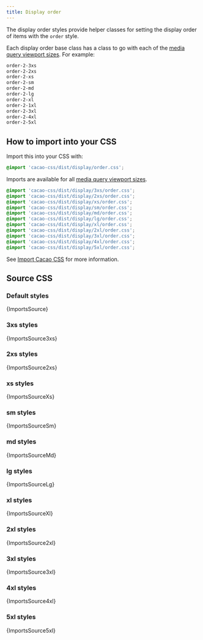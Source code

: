 ```yaml
---
title: Display order
---
```


The display order styles provide helper classes for setting the display order of items with the `order` style.

Each display order base class has a class to go with each of the [media query viewport sizes](/styles/media#viewport-media-queries). For example:

```css
order-2-3xs
order-2-2xs
order-2-xs
order-2-sm
order-2-md
order-2-lg
order-2-xl
order-2-1xl
order-2-3xl
order-2-4xl
order-2-5xl
```

## How to import into your CSS

Import this into your CSS with:

```css
@import 'cacao-css/dist/display/order.css';
```

Imports are available for all [media query viewport sizes](/styles/media#viewport-media-queries).

```css
@import 'cacao-css/dist/display/3xs/order.css';
@import 'cacao-css/dist/display/2xs/order.css';
@import 'cacao-css/dist/display/xs/order.css';
@import 'cacao-css/dist/display/sm/order.css';
@import 'cacao-css/dist/display/md/order.css';
@import 'cacao-css/dist/display/lg/order.css';
@import 'cacao-css/dist/display/xl/order.css';
@import 'cacao-css/dist/display/2xl/order.css';
@import 'cacao-css/dist/display/3xl/order.css';
@import 'cacao-css/dist/display/4xl/order.css';
@import 'cacao-css/dist/display/5xl/order.css';
```

See [Import Cacao CSS](/import) for more information.

## Source CSS

<!-- markdownlint-disable -->

### Default styles

<CodeBlock language="css" title="display/order.css">{ImportsSource}</CodeBlock>

### 3xs styles

<CodeBlock language="css" title="display/3xs/order.css">{ImportsSource3xs}</CodeBlock>

### 2xs styles

<CodeBlock language="css" title="display/2xs/order.css">{ImportsSource2xs}</CodeBlock>

### xs styles

<CodeBlock language="css" title="display/xs/order.css">{ImportsSourceXs}</CodeBlock>

### sm styles

<CodeBlock language="css" title="display/sm/order.css">{ImportsSourceSm}</CodeBlock>

### md styles

<CodeBlock language="css" title="display/md/order.css">{ImportsSourceMd}</CodeBlock>

### lg styles

<CodeBlock language="css" title="display/lg/order.css">{ImportsSourceLg}</CodeBlock>

### xl styles

<CodeBlock language="css" title="display/xl/order.css">{ImportsSourceXl}</CodeBlock>

### 2xl styles

<CodeBlock language="css" title="display/2xl/order.css">{ImportsSource2xl}</CodeBlock>

### 3xl styles

<CodeBlock language="css" title="display/3xl/order.css">{ImportsSource3xl}</CodeBlock>

### 4xl styles

<CodeBlock language="css" title="display/4xl/order.css">{ImportsSource4xl}</CodeBlock>

### 5xl styles

<CodeBlock language="css" title="display/5xl/order.css">{ImportsSource5xl}</CodeBlock>
